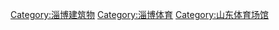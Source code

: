 [[Category:淄博建筑物|Category:淄博建筑物]]
[[Category:淄博体育|Category:淄博体育]]
[[Category:山东体育场馆|Category:山东体育场馆]]